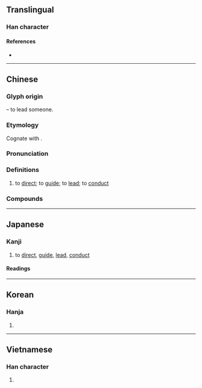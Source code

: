 {{also|导}}
{{character info/new}}
==Translingual==

===Han character===
{{Han char|rn=41|rad=寸|as=12|sn=15|four=38343|canj=YUDI|ids=⿱道寸}}

====References====
* {{Han ref|kx=0296.100|dkj=07463|dj=0586.090|hdz=10512.050|uh=5C0E|ud=23566|bh=BEC9|bd=48841}}

----

==Chinese==
{{zh-forms|s=导}}

===Glyph origin===
{{Han etym}}
{{Han compound|道|寸|ls=psc|t1=path|t2=hand|c1=p|c2=s}} – to lead someone.

===Etymology===
Cognate with {{och-l|道|road}}.

===Pronunciation===
{{zh-pron
|m=dǎo
|m-s=
|c=dou6
|c-t=
|g=
|h=pfs=thô/tho
|j=
|md=dô̤
|mn=xm,zz,tw:tō/qz:tō͘
|mn-t=
|w=3dau
|x=
|mc=y
|oc=y
|ma=
|cat=v
}}

===Definitions===
{{zh-hanzi}}

# to [[direct]]; to [[guide]]; to [[lead]]; to [[conduct]]

===Compounds===
{{zh-der|指導|倡導|不導體|不良導體|主導|主導詞|個別輔導|傳導|先導|光電傳導|出口導向|制導|前導|創意指導|勸導|半導體|向導|呵導|善導|單線領導|嚮導|嚮導犬|因勢利導|團體輔導|執導|報導|報導攝影|報導文學|宣導|專題報導|導傘|導函數|導向|導向思考|導向飛彈|導向魚雷|導尿|導尿管|導師|導師制|導引|導引之術|導引大全|導引系統|導引胎息|導彈|導德齊禮|導揚|導播|導板|導標|導正|導氣|導氣之術|導水|導流板|導源|導演|導火線|導熱|導爆索|導生制|導盲|導盲磚|導管|導管分子|導線|導致|導航|導航器|導航衛星|導覽|導言|導語|導論|導諛|導護|導讀|導遊|導電|導體|就業輔導|引導|感導|慣性導航|批郤導窾|指導員|指揮導航|推導|教導|教育視導|教育輔導|新聞報導|柔性勸導|武術指導|歸向導引|波導|深度報導|熱傳導|熱導率|物件導向|特別報導|獨家報導|王導|班導師|生活輔導|疏導|督導|節導|級任導師|綜合報導|網路導覽|線上導覽|編導|美工指導|職業輔導|自導自演|藝術指導|衛星導航|訓導|誘導|誤導|課外輔導|課後輔導|課業輔導|諄諄教導|超導電性|超導體|輔導|輔導員|輔導級|開導|電導|非導體|順導|領導|領導制度|領導幹部|領導有方|領導班子|導報}}

----

==Japanese==

===Kanji===
{{ja-kanji|grade=5|rs=寸12}}

# to [[direct]], [[guide]], [[lead]], [[conduct]]

====Readings====
{{ja-readings
|goon=どう
|kanon=とう
|kun=みちび-く
}}

----

==Korean==

===Hanja===
{{ko-hanja|hangeul=도|rv=do|mr=to}}

# {{defn|lang=ko|sort=寸12}}

----

==Vietnamese==

===Han character===
{{vi-hantu|đạo|rs=寸12}}

# {{defn|lang=vi|sort=寸12}}